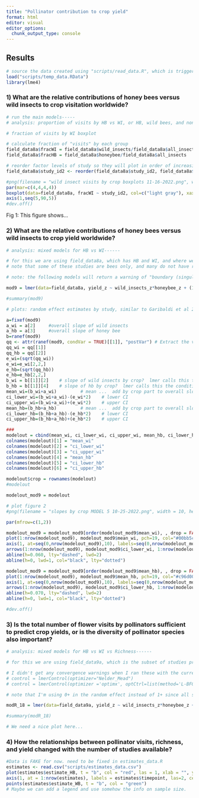 ```yaml
---
title: "Pollinator contribution to crop yield"
format: html
editor: visual
editor_options: 
  chunk_output_type: console
---
```


::: {.content-visible when-format="html"}
# Results
:::

```r
# source the data created using "scripts/read_data.R", which is triggered by track_estimates.R file.
load("scripts/temp_data.RData") 
library(lme4)

```

### 1) What are the relative contributions of honey bees versus wild insects to crop visitation worldwide?

```r
# run the main models-----
# analysis: proportion of visits by HB vs WI, or HB, wild bees, and non bees

# fraction of visits by WI boxplot

# calculate fraction of "visits" by each group
field_data8a$fracWI = field_data8a$wild_insects/field_data8a$all_insects
field_data8a$fracHB = field_data8a$honeybee/field_data8a$all_insects

# reorder factor levels of study so they will plot in order of increasing median when we run a boxplot
field_data8a$study_id2 <- reorder(field_data8a$study_id2, field_data8a$fracWI, median, na.rm=T)

#png(filename = "wild insect visits by crop boxplots 11-16-2022.png", width = 9, height = 5, units = "in", bg = "white", res = 600)
par(mar=c(4,4,4,4))
boxplot(data=field_data8a, fracWI ~ study_id2, col=c("light gray"), xaxt = 'n', xlab="study", ylab="proportion of visits by wild insects", las = 1)
axis(1,seq(5,90,5))
#dev.off()
```

Fig 1: This figure shows...

### 2) What are the relative contributions of honey bees versus wild insects to crop yield worldwide?

```r
# analysis: mixed models for HB vs WI------

# for this we are using field_data8a, which has HB and WI, and where we have entered manual 0's for HB z-scores in 2 systems where they were =0.
# note that some of these studies are bees only, and many do not have richness data

# note: the following models will return a warning of "boundary (singular) fit: see ?isSingular".  I think this is due to using z-scores, which make the mean of all studies =0, so it should not be a problem for the models.

mod9 = lmer(data=field_data8a, yield_z ~ wild_insects_z*honeybee_z + (1 + wild_insects_z|study_id2) + (1 + honeybee_z|study_id2) + (1 + wild_insects_z*honeybee_z|study_id2), na.action=na.fail, REML=T)

#summary(mod9)

# plots: random effect estimates by study, similar to Garibaldi et al 2013 fig 2b, but using model 9 -----

a=fixef(mod9)
a_wi = a[2]		#overall slope of wild insects 
a_hb = a[3]		#overall slope of honey bee 
b=ranef(mod9)
qq <- attr(ranef(mod9, condVar = TRUE)[[1]], "postVar") # Extract the variances of the random effects
qq_wi = qq[[1]]
qq_hb = qq[[2]]
e_wi=(sqrt(qq_wi))	
e_wi=e_wi[2,2,]		
e_hb=(sqrt(qq_hb))	
e_hb=e_hb[2,2,]		
b_wi = b[[1]][2]	# slope of wild insects by crop?  lmer calls this the conditional mean
b_hb = b[[1]][4]	# slope of hb by crop?  lmer calls this the conditional mean
mean_wi=(b_wi+a_wi)			# mean ...  add by crop part to overall slope
ci_lower_wi=(b_wi+a_wi)-(e_wi*2)	# lower CI
ci_upper_wi=(b_wi+a_wi)+(e_wi*2)	# upper CI
mean_hb=(b_hb+a_hb)			# mean ...  add by crop part to overall slope
ci_lower_hb=(b_hb+a_hb)-(e_hb*2)	# lower CI
ci_upper_hb=(b_hb+a_hb)+(e_hb*2)	# upper CI

###
modelout = cbind(mean_wi, ci_lower_wi, ci_upper_wi, mean_hb, ci_lower_hb, ci_upper_hb)
colnames(modelout)[1] = "mean_wi"
colnames(modelout)[2] = "ci_lower_wi"
colnames(modelout)[3] = "ci_upper_wi"
colnames(modelout)[4] = "mean_hb"
colnames(modelout)[5] = "ci_lower_hb"
colnames(modelout)[6] = "ci_upper_hb"

modelout$crop = rownames(modelout)
#modelout

modelout_mod9 = modelout

# plot figure 2
#png(filename = "slopes by crop MODEL 5 10-25-2022.png", width = 10, height = 5, units = "in", bg = "white", res = 600)

par(mfrow=c(1,2))

modelout_mod9 = modelout_mod9[order(modelout_mod9$mean_wi), , drop = FALSE]
plot(1:nrow(modelout_mod9), modelout_mod9$mean_wi, pch=19, col="#00bb5c", ylim=c(-.75,.75), ylab="wild insect slope (mean and 95% CI)", cex=1.5, xaxt = "n", xlab="crop study", main="Wild Insects")
axis(1, at=seq(0,nrow(modelout_mod9),10), labels=seq(0,nrow(modelout_mod9),10))
arrows(1:nrow(modelout_mod9), modelout_mod9$ci_lower_wi, 1:nrow(modelout_mod9), modelout_mod9$ci_upper_wi, length=0.05, angle=90, code=3, col="#00bb5c", lwd=1.5)
abline(h=0.060, lty="dashed", lwd=2)
abline(h=0, lwd=1, col="black", lty="dotted")

modelout_mod9 = modelout_mod9[order(modelout_mod9$mean_hb), , drop = FALSE]
plot(1:nrow(modelout_mod9), modelout_mod9$mean_hb, pch=19, col="#c96d00", ylim=c(-.75,.75), ylab="honey bee slope (mean and 95% CI)", cex=1.5, xaxt = "n", xlab="crop study", main="Honey Bee")
axis(1, at=seq(0,nrow(modelout_mod9),10), labels=seq(0,nrow(modelout_mod9),10))
arrows(1:nrow(modelout_mod9), modelout_mod9$ci_lower_hb, 1:nrow(modelout_mod9), modelout_mod9$ci_upper_hb, length=0.05, angle=90, code=3, col="#c96d00", lwd=1.5)
abline(h=0.070, lty="dashed", lwd=2)
abline(h=0, lwd=1, col="black", lty="dotted")

#dev.off()
```

### 3) Is the total number of flower visits by pollinators sufficient to predict crop yields, or is the diversity of pollinator species also important?

```r

# analysis: mixed models for HB vs WI vs Richness------

# for this we are using field_data9a, which is the subset of studies providing data for HB, WI, and Richness

# I didn't get any convergence warnings when I ran these with the current data, but if it does happen, try adding one of these to the lmer statement:
# control = lmerControl(optimizer="Nelder_Mead")
# control = lmerControl(optimizer ='optimx', optCtrl=list(method='L-BFGS-B'))

# note that I'm using 0+ in the random effect instead of 1+ since all studies are z-scored and thus constrained to have a mean of 0. My logic here is that there is no need to try to estimate separate intercepts for each study. We are still estimating the random slopes as usual.

modR_18 = lmer(data=field_data9a, yield_z ~ wild_insects_z*honeybee_z + wild_insects_z*richness_z + honeybee_z*richness_z + (0 + wild_insects_z*honeybee_z|study_id2) + (0 + wild_insects_z*richness_z|study_id2) +  (0 + honeybee_z*richness_z|study_id2), na.action=na.fail, REML=T)

#summary(modR_18)

# We need a nice plot here...

```

### 4) How the relationships between pollinator visits, richness, and yield changed with the number of studies available?

```r

#Data is FAKE for now. need to be fixed in estimates_data.R
estimates <- read.csv("scripts/estimates_data.csv")
plot(estimates$estimate_HB, t = "b", col = "red", las = 1, xlab = "", ylab = "estimates", ylim = c(-0.5, 0.5),  xaxt = "n")
axis(1, at = 1:nrow(estimates), labels = estimates$timepoint, las=2, cex.axis = 0.7)
points(estimates$estimate_WB, t = "b", col = "green")
# Maybe we can add a legend and use somehow the info on sample size.
```
